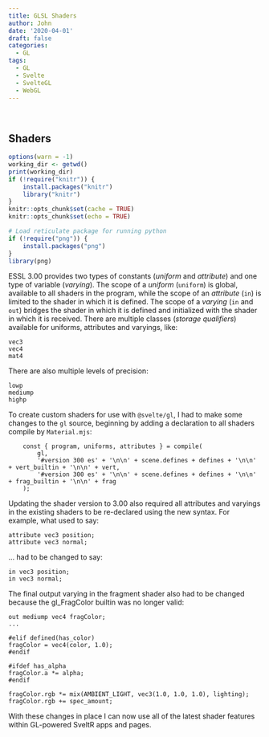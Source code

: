 ```yaml
---
title: GLSL Shaders
author: John
date: '2020-04-01'
draft: false
categories:
  - GL
tags:
  - GL
  - Svelte
  - SvelteGL
  - WebGL
---
```


<div id="glsl-app" role="main" style="width: 100%; min-width: 800px; margin-left: -86px;">
&nbsp;
</div>

## Shaders

```r
options(warn = -1)
working_dir <- getwd()
print(working_dir)
if (!require("knitr")) {
    install.packages("knitr")
    library("knitr")
}
knitr::opts_chunk$set(cache = TRUE)
knitr::opts_chunk$set(echo = TRUE)

# Load reticulate package for running python
if (!require("png")) {
    install.packages("png")
}
library(png)
```

ESSL 3.00 provides two types of constants (*uniform* and *attribute*) and one type of variable (*varying*). The scope of a *uniform* (`uniform`) is global, available to all shaders in the program, while the scope of an *attribute* (`in`) is limited to the shader in which it is defined. The scope of a *varying* (`in` and `out`) bridges the shader in which it is defined and initialized with the shader in which it is received. There are multiple classes (*storage qualifiers*) available for uniforms, attributes and varyings, like:

    vec3
    vec4
    mat4


There are also multiple levels of precision:

    lowp
    mediump
    highp


To create custom shaders for use with `@svelte/gl`, I had to make some changes to the `gl` source, beginning by adding a declaration to all shaders compile by `Material.mjs`:

        const { program, uniforms, attributes } = compile(
			gl,
			'#version 300 es' + '\n\n' + scene.defines + defines + '\n\n' + vert_builtin + '\n\n' + vert,
			'#version 300 es' + '\n\n' + scene.defines + defines + '\n\n' + frag_builtin + '\n\n' + frag
		);

Updating the shader version to 3.00 also required all attributes and varyings in the existing shaders to be re-declared using the new syntax. For example, what used to say:

    attribute vec3 position;
    attribute vec3 normal;

... had to be changed to say:

    in vec3 position;
    in vec3 normal;

The final output varying in the fragment shader also had to be changed because the gl_FragColor builtin was no longer valid:

    out mediump vec4 fragColor;
    ...

    #elif defined(has_color)
	fragColor = vec4(color, 1.0);
	#endif

	#ifdef has_alpha
	fragColor.a *= alpha;
	#endif

	fragColor.rgb *= mix(AMBIENT_LIGHT, vec3(1.0, 1.0, 1.0), lighting);
	fragColor.rgb += spec_amount;

With these changes in place I can now use all of the latest shader features within GL-powered SveltR apps and pages.
